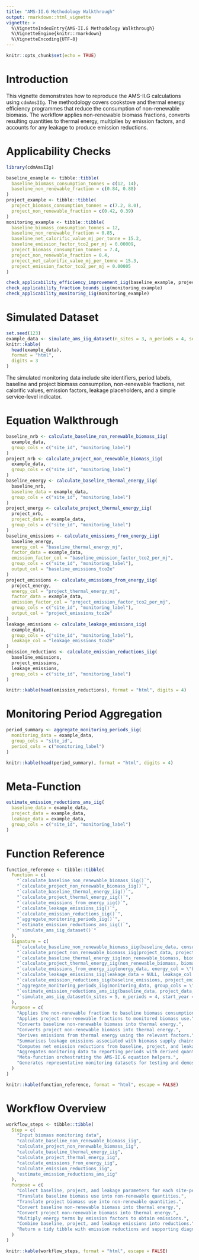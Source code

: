 ```yaml
---
title: "AMS-II.G Methodology Walkthrough"
output: rmarkdown::html_vignette
vignette: >
  %\VignetteIndexEntry{AMS-II.G Methodology Walkthrough}
  %\VignetteEngine{knitr::rmarkdown}
  %\VignetteEncoding{UTF-8}
---
```


```r
knitr::opts_chunk$set(echo = TRUE)
```

# Introduction

This vignette demonstrates how to reproduce the AMS-II.G calculations using
`cdmAmsIIg`. The methodology covers cookstove and thermal energy efficiency
programmes that reduce the consumption of non-renewable biomass. The workflow
applies non-renewable biomass fractions, converts resulting quantities to
thermal energy, multiplies by emission factors, and accounts for any leakage to
produce emission reductions.

# Applicability Checks

```r
library(cdmAmsIIg)

baseline_example <- tibble::tibble(
  baseline_biomass_consumption_tonnes = c(12, 14),
  baseline_non_renewable_fraction = c(0.84, 0.88)
)
project_example <- tibble::tibble(
  project_biomass_consumption_tonnes = c(7.2, 8.0),
  project_non_renewable_fraction = c(0.42, 0.39)
)
monitoring_example <- tibble::tibble(
  baseline_biomass_consumption_tonnes = 12,
  baseline_non_renewable_fraction = 0.85,
  baseline_net_calorific_value_mj_per_tonne = 15.2,
  baseline_emission_factor_tco2_per_mj = 0.00009,
  project_biomass_consumption_tonnes = 7.4,
  project_non_renewable_fraction = 0.4,
  project_net_calorific_value_mj_per_tonne = 15.3,
  project_emission_factor_tco2_per_mj = 0.00005
)

check_applicability_efficiency_improvement_iig(baseline_example, project_example)
check_applicability_fraction_bounds_iig(monitoring_example)
check_applicability_monitoring_iig(monitoring_example)
```

# Simulated Dataset

```r
set.seed(123)
example_data <- simulate_ams_iig_dataset(n_sites = 3, n_periods = 4, seed = 123)
knitr::kable(
  head(example_data),
  format = "html",
  digits = 3
)
```

The simulated monitoring data include site identifiers, period labels, baseline
and project biomass consumption, non-renewable fractions, net calorific values,
emission factors, leakage placeholders, and a simple service-level indicator.

# Equation Walkthrough

```r
baseline_nrb <- calculate_baseline_non_renewable_biomass_iig(
  example_data,
  group_cols = c("site_id", "monitoring_label")
)
project_nrb <- calculate_project_non_renewable_biomass_iig(
  example_data,
  group_cols = c("site_id", "monitoring_label")
)
baseline_energy <- calculate_baseline_thermal_energy_iig(
  baseline_nrb,
  baseline_data = example_data,
  group_cols = c("site_id", "monitoring_label")
)
project_energy <- calculate_project_thermal_energy_iig(
  project_nrb,
  project_data = example_data,
  group_cols = c("site_id", "monitoring_label")
)
baseline_emissions <- calculate_emissions_from_energy_iig(
  baseline_energy,
  energy_col = "baseline_thermal_energy_mj",
  factor_data = example_data,
  emission_factor_col = "baseline_emission_factor_tco2_per_mj",
  group_cols = c("site_id", "monitoring_label"),
  output_col = "baseline_emissions_tco2e"
)
project_emissions <- calculate_emissions_from_energy_iig(
  project_energy,
  energy_col = "project_thermal_energy_mj",
  factor_data = example_data,
  emission_factor_col = "project_emission_factor_tco2_per_mj",
  group_cols = c("site_id", "monitoring_label"),
  output_col = "project_emissions_tco2e"
)
leakage_emissions <- calculate_leakage_emissions_iig(
  example_data,
  group_cols = c("site_id", "monitoring_label"),
  leakage_col = "leakage_emissions_tco2e"
)
emission_reductions <- calculate_emission_reductions_iig(
  baseline_emissions,
  project_emissions,
  leakage_emissions,
  group_cols = c("site_id", "monitoring_label")
)

knitr::kable(head(emission_reductions), format = "html", digits = 4)
```

# Monitoring Period Aggregation

```r
period_summary <- aggregate_monitoring_periods_iig(
  monitoring_data = example_data,
  group_cols = "site_id",
  period_cols = c("monitoring_label")
)

knitr::kable(head(period_summary), format = "html", digits = 4)
```

# Meta-Function

```r
estimate_emission_reductions_ams_iig(
  baseline_data = example_data,
  project_data = example_data,
  leakage_data = example_data,
  group_cols = c("site_id", "monitoring_label")
)
```

# Function Reference

```r
function_reference <- tibble::tibble(
  Function = c(
    "`calculate_baseline_non_renewable_biomass_iig()`",
    "`calculate_project_non_renewable_biomass_iig()`",
    "`calculate_baseline_thermal_energy_iig()`",
    "`calculate_project_thermal_energy_iig()`",
    "`calculate_emissions_from_energy_iig()`",
    "`calculate_leakage_emissions_iig()`",
    "`calculate_emission_reductions_iig()`",
    "`aggregate_monitoring_periods_iig()`",
    "`estimate_emission_reductions_ams_iig()`",
    "`simulate_ams_iig_dataset()`"
  ),
  Signature = c(
    "`calculate_baseline_non_renewable_biomass_iig(baseline_data, consumption_col = \"baseline_biomass_consumption_tonnes\", fraction_col = \"baseline_non_renewable_fraction\", group_cols = NULL, output_col = \"baseline_non_renewable_biomass_tonnes\")`",
    "`calculate_project_non_renewable_biomass_iig(project_data, project_consumption_col = \"project_biomass_consumption_tonnes\", project_fraction_col = \"project_non_renewable_fraction\", group_cols = NULL, output_col = \"project_non_renewable_biomass_tonnes\")`",
    "`calculate_baseline_thermal_energy_iig(non_renewable_biomass, biomass_col = \"baseline_non_renewable_biomass_tonnes\", baseline_data, ncv_col = \"baseline_net_calorific_value_mj_per_tonne\", group_cols = NULL, output_col = \"baseline_thermal_energy_mj\")`",
    "`calculate_project_thermal_energy_iig(non_renewable_biomass, biomass_col = \"project_non_renewable_biomass_tonnes\", project_data, ncv_col = \"project_net_calorific_value_mj_per_tonne\", group_cols = NULL, output_col = \"project_thermal_energy_mj\")`",
    "`calculate_emissions_from_energy_iig(energy_data, energy_col = \"baseline_thermal_energy_mj\", factor_data, emission_factor_col = \"baseline_emission_factor_tco2_per_mj\", group_cols = NULL, output_col = \"baseline_emissions_tco2e\")`",
    "`calculate_leakage_emissions_iig(leakage_data = NULL, leakage_col = \"leakage_emissions_tco2e\", group_cols = NULL, output_col = \"leakage_emissions_tco2e\")`",
    "`calculate_emission_reductions_iig(baseline_emissions, project_emissions, leakage_emissions = NULL, group_cols = NULL, output_col = \"emission_reductions_tco2e\")`",
    "`aggregate_monitoring_periods_iig(monitoring_data, group_cols = \"site_id\", period_cols = c(\"year\", \"month\"), baseline_consumption_col = \"baseline_biomass_consumption_tonnes\", baseline_fraction_col = \"baseline_non_renewable_fraction\", baseline_ncv_col = \"baseline_net_calorific_value_mj_per_tonne\", baseline_emission_factor_col = \"baseline_emission_factor_tco2_per_mj\", project_consumption_col = \"project_biomass_consumption_tonnes\", project_fraction_col = \"project_non_renewable_fraction\", project_ncv_col = \"project_net_calorific_value_mj_per_tonne\", project_emission_factor_col = \"project_emission_factor_tco2_per_mj\", leakage_col = \"leakage_emissions_tco2e\")`",
    "`estimate_emission_reductions_ams_iig(baseline_data, project_data, leakage_data = NULL, group_cols = NULL, baseline_consumption_col = \"baseline_biomass_consumption_tonnes\", baseline_fraction_col = \"baseline_non_renewable_fraction\", baseline_ncv_col = \"baseline_net_calorific_value_mj_per_tonne\", baseline_emission_factor_col = \"baseline_emission_factor_tco2_per_mj\", project_consumption_col = \"project_biomass_consumption_tonnes\", project_fraction_col = \"project_non_renewable_fraction\", project_ncv_col = \"project_net_calorific_value_mj_per_tonne\", project_emission_factor_col = \"project_emission_factor_tco2_per_mj\", leakage_col = \"leakage_emissions_tco2e\")`",
    "`simulate_ams_iig_dataset(n_sites = 5, n_periods = 4, start_year = 2024, start_month = 1, seed = NULL, baseline_consumption_mean = 14, efficiency_gain = 0.45, baseline_fraction_mean = 0.85, project_fraction_mean = 0.4)`"
  ),
  Purpose = c(
    "Applies the non-renewable fraction to baseline biomass consumption.",
    "Applies project non-renewable fractions to monitored biomass use.",
    "Converts baseline non-renewable biomass into thermal energy.",
    "Converts project non-renewable biomass into thermal energy.",
    "Derives emissions from thermal energy using the relevant factors.",
    "Summarises leakage emissions associated with biomass supply chains.",
    "Computes net emission reductions from baseline, project, and leakage inputs.",
    "Aggregates monitoring data to reporting periods with derived quantities.",
    "Meta-function orchestrating the AMS-II.G equation helpers.",
    "Generates representative monitoring datasets for testing and demos."
  )
)

knitr::kable(function_reference, format = "html", escape = FALSE)
```

# Workflow Overview

```r
workflow_steps <- tibble::tibble(
  Step = c(
    "Input biomass monitoring data",
    "calculate_baseline_non_renewable_biomass_iig",
    "calculate_project_non_renewable_biomass_iig",
    "calculate_baseline_thermal_energy_iig",
    "calculate_project_thermal_energy_iig",
    "calculate_emissions_from_energy_iig",
    "calculate_emission_reductions_iig",
    "estimate_emission_reductions_ams_iig"
  ),
  Purpose = c(
    "Collect baseline, project, and leakage parameters for each site-period.",
    "Translate baseline biomass use into non-renewable quantities.",
    "Translate project biomass use into non-renewable quantities.",
    "Convert baseline non-renewable biomass into thermal energy.",
    "Convert project non-renewable biomass into thermal energy.",
    "Multiply energy terms by emission factors to obtain emissions.",
    "Combine baseline, project, and leakage emissions into reductions.",
    "Return a tidy tibble with emission reductions and supporting diagnostics."
  )
)

knitr::kable(workflow_steps, format = "html", escape = FALSE)
```
